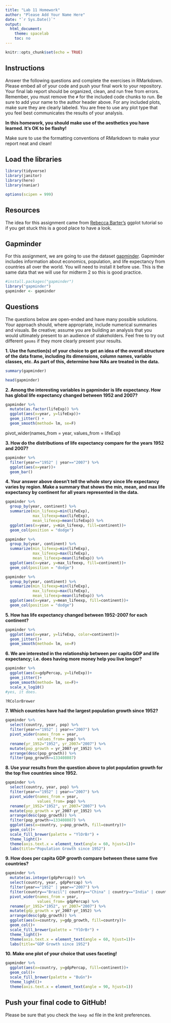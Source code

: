 ```yaml
---
title: "Lab 11 Homework"
author: "Please Add Your Name Here"
date: "`r Sys.Date()`"
output:
  html_document:
    theme: spacelab
    toc: no
---
```


```r
knitr::opts_chunk$set(echo = TRUE)
```

## Instructions
Answer the following questions and complete the exercises in RMarkdown. Please embed all of your code and push your final work to your repository. Your final lab report should be organized, clean, and run free from errors. Remember, you must remove the `#` for the included code chunks to run. Be sure to add your name to the author header above. For any included plots, make sure they are clearly labeled. You are free to use any plot type that you feel best communicates the results of your analysis.  

**In this homework, you should make use of the aesthetics you have learned. It's OK to be flashy!**

Make sure to use the formatting conventions of RMarkdown to make your report neat and clean!  

## Load the libraries
```r
library(tidyverse)
library(janitor)
library(here)
library(naniar)
``` 

```r
options(scipen = 999)
```

## Resources
The idea for this assignment came from [Rebecca Barter's](http://www.rebeccabarter.com/blog/2017-11-17-ggplot2_tutorial/) ggplot tutorial so if you get stuck this is a good place to have a look.  

## Gapminder
For this assignment, we are going to use the dataset [gapminder](https://cran.r-project.org/web/packages/gapminder/index.html). Gapminder includes information about economics, population, and life expectancy from countries all over the world. You will need to install it before use. This is the same data that we will use for midterm 2 so this is good practice.
```r
#install.packages("gapminder")
library("gapminder")
gapminder <- gapminder
```

## Questions
The questions below are open-ended and have many possible solutions. Your approach should, where appropriate, include numerical summaries and visuals. Be creative; assume you are building an analysis that you would ultimately present to an audience of stakeholders. Feel free to try out different `geoms` if they more clearly present your results.  

**1. Use the function(s) of your choice to get an idea of the overall structure of the data frame, including its dimensions, column names, variable classes, etc. As part of this, determine how NAs are treated in the data.**  
```r
summary(gapminder)
```
```r
head(gapminder)
```


**2. Among the interesting variables in gapminder is life expectancy. How has global life expectancy changed between 1952 and 2007?**
```r
gapminder %>% 
  mutate(as.factor(lifeExp)) %>% 
  ggplot(aes(x=year, y=lifeExp))+
  geom_jitter() +
  geom_smooth(method= lm, se=F)
```

  pivot_wider(names_from = year,
              values_from = lifeExp)

**3. How do the distributions of life expectancy compare for the years 1952 and 2007?**
```r
gapminder %>% 
  filter(year=="1952" | year=="2007") %>% 
  ggplot(aes(x=year))+
  geom_bar()
```


**4. Your answer above doesn't tell the whole story since life expectancy varies by region. Make a summary that shows the min, mean, and max life expectancy by continent for all years represented in the data.**
```r
gapminder %>% 
  group_by(year, continent) %>% 
  summarize(min_lifeexp=min(lifeExp),
            max_lifeexp=max(lifeExp),
            mean_lifeexp=mean(lifeExp)) %>% 
  ggplot(aes(x=year, y=min_lifeexp, fill=continent))+
  geom_col(position = "dodge")
```
```r
gapminder %>% 
  group_by(year, continent) %>% 
  summarize(min_lifeexp=min(lifeExp),
            max_lifeexp=max(lifeExp),
            mean_lifeexp=mean(lifeExp)) %>% 
  ggplot(aes(x=year, y=max_lifeexp, fill=continent))+
  geom_col(position = "dodge")
```
```r
gapminder %>% 
  group_by(year, continent) %>% 
  summarize(min_lifeexp=min(lifeExp),
            max_lifeexp=max(lifeExp),
            mean_lifeexp=mean(lifeExp)) %>% 
  ggplot(aes(x=year, y=mean_lifeexp, fill=continent))+
  geom_col(position = "dodge")
```


**5. How has life expectancy changed between 1952-2007 for each continent?**
```r
gapminder %>% 
  ggplot(aes(x=year, y=lifeExp, color=continent))+
  geom_jitter()+
  geom_smooth(method= lm, se=F)
```


**6. We are interested in the relationship between per capita GDP and life expectancy; i.e. does having more money help you live longer?**
```r
gapminder %>% 
  ggplot(aes(x=gdpPercap, y=lifeExp))+
  geom_jitter()+
  geom_smooth(method= lm, se=F)+
  scale_x_log10()
#yes, it does.
```
```r
?RColorBrewer
```


**7. Which countries have had the largest population growth since 1952?**
```r
gapminder %>%
  select(country, year, pop) %>% 
  filter(year=="1952" | year=="2007") %>% 
  pivot_wider(names_from = year,
              values_from= pop) %>% 
  rename(yr_1952="1952", yr_2007="2007") %>% 
  mutate(pop_growth = yr_2007-yr_1952) %>% 
  arrange(desc(pop_growth)) %>% 
  filter(pop_growth>=133408087)
```


**8. Use your results from the question above to plot population growth for the top five countries since 1952.**
```r
gapminder %>%
  select(country, year, pop) %>% 
  filter(year=="1952" | year=="2007") %>% 
  pivot_wider(names_from = year,
              values_from= pop) %>% 
  rename(yr_1952="1952", yr_2007="2007") %>% 
  mutate(pop_growth = yr_2007-yr_1952) %>% 
  arrange(desc(pop_growth)) %>% 
  filter(pop_growth>=133408087) %>% 
  ggplot(aes(x=country, y=pop_growth, fill=country))+
  geom_col()+ 
  scale_fill_brewer(palette = "YlOrBr") +
  theme_light()+
  theme(axis.text.x = element_text(angle = 60, hjust=1))+
  labs(title="Population Growth since 1952")
```


**9. How does per capita GDP growth compare between these same five countries?**
```r
gapminder %>%
  mutate(as.integer(gdpPercap)) %>% 
  select(country, year, gdpPercap) %>% 
  filter(year=="1952" | year=="2007") %>% 
  filter(country=="Brazil"| country=="China" | country=="India" | country=="Indonesia"| country=="United States") %>% 
  pivot_wider(names_from = year,
              values_from= gdpPercap) %>% 
  rename(yr_1952="1952", yr_2007="2007") %>% 
  mutate(gdp_growth = yr_2007-yr_1952) %>% 
  arrange(desc(gdp_growth)) %>% 
  ggplot(aes(x=country, y=gdp_growth, fill=country))+
  geom_col()+ 
  scale_fill_brewer(palette = "YlOrBr") +
  theme_light()+
  theme(axis.text.x = element_text(angle = 60, hjust=1))+
  labs(title="GDP Growth since 1952")
```


**10. Make one plot of your choice that uses faceting!**
```r
gapminder %>% 
  ggplot(aes(x=country, y=gdpPercap, fill=continent))+
  geom_col()+
  scale_fill_brewer(palette = "BuGn")+
  theme_light()+
  theme(axis.text.x = element_text(angle = 90, hjust=1))
```


## Push your final code to GitHub!
Please be sure that you check the `keep md` file in the knit preferences. 
